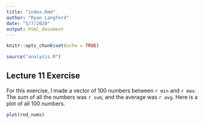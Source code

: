 ```yaml
---
title: "index.Rmd"
author: "Ryan Langford"
date: "5/7/2020"
output: html_document
---
```


```r
knitr::opts_chunk$set(echo = TRUE)
```

```r
source("analysis.R")
```

## Lecture 11 Exercise

For this exercise, I made a vector of 100 numbers between `r min` and `r max`.
The sum of all the numbers was `r sum`, and the average was `r avg`. Here is a plot
of all 100 numbers.

```r
plot(rnd_nums)
```